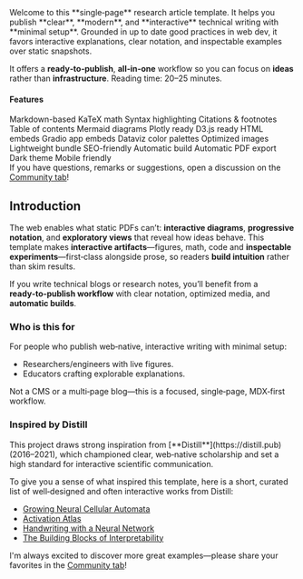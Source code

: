 
<Sidenote>
  Welcome to this **single‑page** research article template. It helps you publish **clear**, **modern**, and **interactive** technical writing with **minimal setup**. Grounded in up to date good practices in web dev, it favors interactive explanations, clear notation, and inspectable examples over static snapshots.

  It offers a **ready‑to‑publish**, **all‑in‑one** workflow so you can focus on **ideas** rather than **infrastructure**.
  <Fragment slot="aside">
    Reading time: 20–25 minutes.
  </Fragment>
</Sidenote>

#### Features

<Sidenote>
<div className="tag-list">
  <span className="tag">Markdown-based</span>
  <span className="tag">KaTeX math</span>
  <span className="tag">Syntax highlighting</span>
  <span className="tag">Citations & footnotes</span>
  <span className="tag">Table of contents</span>
  <span className="tag">Mermaid diagrams</span>
  <span className="tag">Plotly ready</span>
  <span className="tag">D3.js ready</span>
  <span className="tag">HTML embeds</span>
  <span className="tag">Gradio app embeds</span>
  <span className="tag">Dataviz color palettes</span>
  <span className="tag">Optimized images</span>
  <span className="tag">Lightweight bundle</span>
  <span className="tag">SEO-friendly</span>
  <span className="tag">Automatic build</span>
  <span className="tag">Automatic PDF export</span>
  <span className="tag">Dark theme</span>
  <span className="tag">Mobile friendly</span>
</div>
<Fragment slot="aside">
    If you have questions, remarks or suggestions, open a discussion on the <a href="https://huggingface.co/spaces/tfrere/research-article-template/discussions?status=open&type=discussion">Community tab</a>!
  </Fragment>
</Sidenote>

## Introduction
The web enables what static PDFs can’t: **interactive diagrams**, **progressive notation**, and **exploratory views** that reveal how ideas behave. This template makes **interactive artifacts**—figures, math, code and **inspectable experiments**—first‑class alongside prose, so readers **build intuition** rather than skim results.

If you write technical blogs or research notes, you’ll benefit from a **ready‑to‑publish workflow** with clear notation, optimized media, and **automatic builds**.

### Who is this for

For people who publish web‑native, interactive writing with minimal setup:

- Researchers/engineers with live figures.
- Educators crafting explorable explanations.

Not a CMS or a multi‑page blog—this is a focused, single‑page, MDX‑first workflow.


### Inspired by Distill

<Sidenote>
This project draws strong inspiration from [**Distill**](https://distill.pub) (2016–2021), which championed clear, web‑native scholarship and set a high standard for interactive scientific communication.

To give you a sense of what inspired this template, here is a short, curated list of well‑designed and often interactive works from Distill:

- [Growing Neural Cellular Automata](https://distill.pub/2020/growing-ca/)
- [Activation Atlas](https://distill.pub/2019/activation-atlas/)
- [Handwriting with a Neural Network](https://distill.pub/2016/handwriting/)
- [The Building Blocks of Interpretability](https://distill.pub/2018/building-blocks/)

<Fragment slot="aside">
    I'm always excited to discover more great examples—please share your favorites in the <a href="https://huggingface.co/spaces/tfrere/research-blog-template/discussions?status=open&type=discussion">Community tab</a>!
  </Fragment>
</Sidenote>